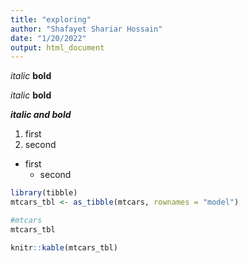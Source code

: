 ```yaml
---
title: "exploring"
author: "Shafayet Shariar Hossain"
date: "1/20/2022"
output: html_document
---
```




*italic*
**bold**

_italic_
__bold__


***italic and bold***

1. first
2. second

- first
  - second
  
  
  
```r
library(tibble)
mtcars_tbl <- as_tibble(mtcars, rownames = "model")

#mtcars
mtcars_tbl

knitr::kable(mtcars_tbl)

```

